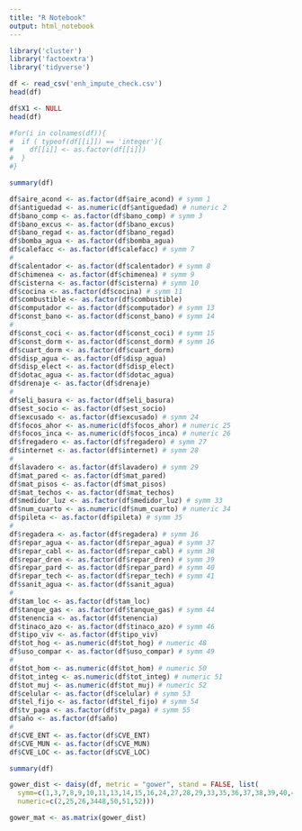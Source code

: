 ```yaml
---
title: "R Notebook"
output: html_notebook
---
```


```r
library('cluster')
library('factoextra')
library('tidyverse')
```

```r
df <- read_csv('enh_impute_check.csv')
head(df)
```

```r
df$X1 <- NULL
head(df)
```

```r

#for(i in colnames(df)){
#  if ( typeof(df[[i]]) == 'integer'){
#    df[[i]] <- as.factor(df[[i]])
#  }
#}

```

```r
summary(df)
```

```r
df$aire_acond <- as.factor(df$aire_acond) # symm 1
df$antiguedad <- as.numeric(df$antiguedad) # numeric 2
df$bano_comp <- as.factor(df$bano_comp) # symm 3
df$bano_excus <- as.factor(df$bano_excus) 
df$bano_regad <- as.factor(df$bano_regad) 
df$bomba_agua <- as.factor(df$bomba_agua) 
df$calefacc <- as.factor(df$calefacc) # symm 7
#
df$calentador <- as.factor(df$calentador) # symm 8
df$chimenea <- as.factor(df$chimenea) # symm 9
df$cisterna <- as.factor(df$cisterna) # symm 10
df$cocina <- as.factor(df$cocina) # symm 11
df$combustible <- as.factor(df$combustible)
df$computador <- as.factor(df$computador) # symm 13
df$const_bano <- as.factor(df$const_bano) # symm 14
#
df$const_coci <- as.factor(df$const_coci) # symm 15
df$const_dorm <- as.factor(df$const_dorm) # symm 16
df$cuart_dorm <- as.factor(df$cuart_dorm) 
df$disp_agua <- as.factor(df$disp_agua) 
df$disp_elect <- as.factor(df$disp_elect)
df$dotac_agua <- as.factor(df$dotac_agua)
df$drenaje <- as.factor(df$drenaje) 
#
df$eli_basura <- as.factor(df$eli_basura) 
df$est_socio <- as.factor(df$est_socio) 
df$excusado <- as.factor(df$excusado) # symm 24
df$focos_ahor <- as.numeric(df$focos_ahor) # numeric 25
df$focos_inca <- as.numeric(df$focos_inca) # numeric 26
df$fregadero <- as.factor(df$fregadero) # symm 27
df$internet <- as.factor(df$internet) # symm 28
#
df$lavadero <- as.factor(df$lavadero) # symm 29
df$mat_pared <- as.factor(df$mat_pared) 
df$mat_pisos <- as.factor(df$mat_pisos) 
df$mat_techos <- as.factor(df$mat_techos) 
df$medidor_luz <- as.factor(df$medidor_luz) # symm 33
df$num_cuarto <- as.numeric(df$num_cuarto) # numeric 34
df$pileta <- as.factor(df$pileta) # symm 35
#
df$regadera <- as.factor(df$regadera) # symm 36
df$repar_agua <- as.factor(df$repar_agua) # symm 37
df$repar_cabl <- as.factor(df$repar_cabl) # symm 38
df$repar_dren <- as.factor(df$repar_dren) # symm 39
df$repar_pard <- as.factor(df$repar_pard) # symm 40
df$repar_tech <- as.factor(df$repar_tech) # symm 41
df$sanit_agua <- as.factor(df$sanit_agua)
#
df$tam_loc <- as.factor(df$tam_loc) 
df$tanque_gas <- as.factor(df$tanque_gas) # symm 44
df$tenencia <- as.factor(df$tenencia) 
df$tinaco_azo <- as.factor(df$tinaco_azo) # symm 46
df$tipo_viv <- as.factor(df$tipo_viv)
df$tot_hog <- as.numeric(df$tot_hog) # numeric 48
df$uso_compar <- as.factor(df$uso_compar) # symm 49
#
df$tot_hom <- as.numeric(df$tot_hom) # numeric 50
df$tot_integ <- as.numeric(df$tot_integ) # numeric 51
df$tot_muj <- as.numeric(df$tot_muj) # numeric 52
df$celular <- as.factor(df$celular) # symm 53
df$tel_fijo <- as.factor(df$tel_fijo) # symm 54
df$tv_paga <- as.factor(df$tv_paga) # symm 55
df$año <- as.factor(df$año) 
#
df$CVE_ENT <- as.factor(df$CVE_ENT) 
df$CVE_MUN <- as.factor(df$CVE_MUN) 
df$CVE_LOC <- as.factor(df$CVE_LOC) 
```

```r
summary(df)
```


```r
gower_dist <- daisy(df, metric = "gower", stand = FALSE, list(
  symm=c(1,3,7,8,9,10,11,13,14,15,16,24,27,28,29,33,35,36,37,38,39,40,41,44,46,49,53,54,55),
  numeric=c(2,25,26,3448,50,51,52)))
```

```r
gower_mat <- as.matrix(gower_dist)
```


